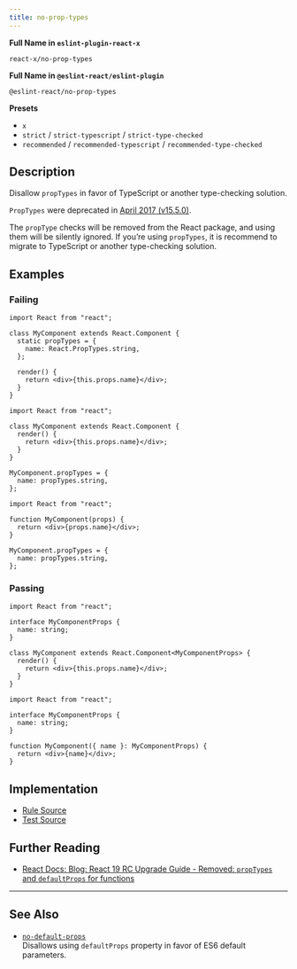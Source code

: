 ```yaml
---
title: no-prop-types
---
```


**Full Name in `eslint-plugin-react-x`**

```plain copy
react-x/no-prop-types
```

**Full Name in `@eslint-react/eslint-plugin`**

```plain copy
@eslint-react/no-prop-types
```

**Presets**

- `x`
- `strict` / `strict-typescript` / `strict-type-checked`
- `recommended` / `recommended-typescript` / `recommended-type-checked`

## Description

Disallow `propTypes` in favor of TypeScript or another type-checking solution.

`PropTypes` were deprecated in [April 2017 (v15.5.0)](https://legacy.reactjs.org/blog/2017/04/07/react-v15.5.0.html#new-deprecation-warnings).

The `propType` checks will be removed from the React package, and using them will be silently ignored. If you’re using `propTypes`, it is recommend to migrate to TypeScript or another type-checking solution.

## Examples

### Failing

```tsx
import React from "react";

class MyComponent extends React.Component {
  static propTypes = {
    name: React.PropTypes.string,
  };

  render() {
    return <div>{this.props.name}</div>;
  }
}
```

```tsx
import React from "react";

class MyComponent extends React.Component {
  render() {
    return <div>{this.props.name}</div>;
  }
}

MyComponent.propTypes = {
  name: propTypes.string,
};
```

```tsx
import React from "react";

function MyComponent(props) {
  return <div>{props.name}</div>;
}

MyComponent.propTypes = {
  name: propTypes.string,
};
```

### Passing

```tsx
import React from "react";

interface MyComponentProps {
  name: string;
}

class MyComponent extends React.Component<MyComponentProps> {
  render() {
    return <div>{this.props.name}</div>;
  }
}
```

```tsx
import React from "react";

interface MyComponentProps {
  name: string;
}

function MyComponent({ name }: MyComponentProps) {
  return <div>{name}</div>;
}
```

## Implementation

- [Rule Source](https://github.com/Rel1cx/eslint-react/tree/main/packages/plugins/eslint-plugin-react-x/src/rules/no-prop-types.ts)
- [Test Source](https://github.com/Rel1cx/eslint-react/tree/main/packages/plugins/eslint-plugin-react-x/src/rules/no-prop-types.spec.ts)

## Further Reading

- [React Docs: Blog: React 19 RC Upgrade Guide - Removed: `propTypes` and `defaultProps` for functions](https://react.dev/blog/2024/04/25/react-19-upgrade-guide#removed-proptypes-and-defaultprops)

---

## See Also

- [`no-default-props`](./no-default-props)\
  Disallows using `defaultProps` property in favor of ES6 default parameters.
